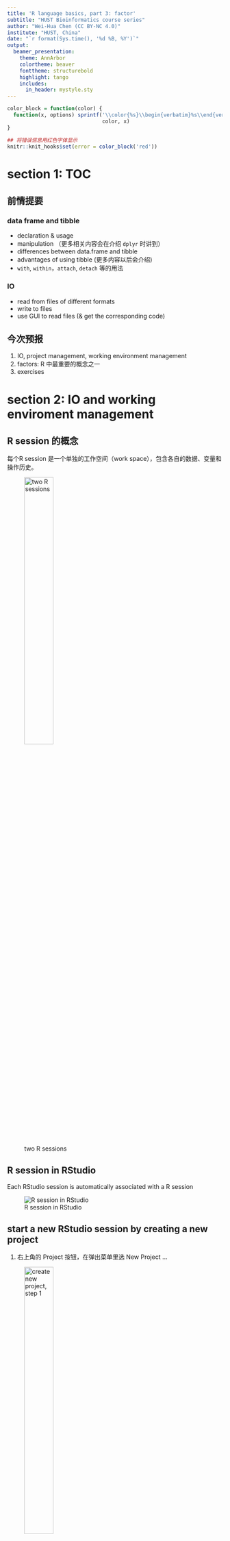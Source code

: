 ```yaml
---
title: 'R language basics, part 3: factor'
subtitle: "HUST Bioinformatics course series"
author: "Wei-Hua Chen (CC BY-NC 4.0)"
institute: "HUST, China"
date: "`r format(Sys.time(), '%d %B, %Y')`"
output: 
  beamer_presentation:
    theme: AnnArbor
    colortheme: beaver
    fonttheme: structurebold
    highlight: tango
    includes:
      in_header: mystyle.sty
---
```


```r
color_block = function(color) {
  function(x, options) sprintf('\\color{%s}\\begin{verbatim}%s\\end{verbatim}',
                               color, x)
}

## 将错误信息用红色字体显示
knitr::knit_hooks$set(error = color_block('red'))
```

# section 1: TOC

## 前情提要

### data frame and tibble

-   declaration & usage
-   manipulation （更多相关内容会在介绍 `dplyr` 时讲到）
-   differences between data.frame and tibble
-   advantages of using tibble (更多内容以后会介绍)
-   `with`, `within`，`attach`, `detach` 等的用法

### IO

-   read from files of different formats
-   write to files
-   use GUI to read files (& get the corresponding code)

## 今次预报

1.  IO, project management, working environment management
2.  factors: R 中最重要的概念之一
3.  exercises

# section 2: IO and working enviroment management

## R session 的概念

每个R session 是一个单独的工作空间（work space），包含各自的数据、变量和操作历史。

![two R sessions](images/talk04/r_sessions.png){height="40%"}

## R session in RStudio

Each RStudio session is automatically associated with a R session

![R session in RStudio](images/talk04/r_session_in_rstudio.png){heigh="40%"}

## start a new RStudio session by creating a new project

1.  右上角的 Project 按钮，在弹出菜单里选 New Project …

![create new project, step 1](images/talk04/rstudio_create_new_project.png){height="40%"}

## create a new project, cont.

2.  Select: New directory -\> New Project in the popup window

![create new project, step 2](images/talk04/rstudio_create_project_2.png){height="40%"}

## create a new project, cont.

3.  Enter a new directory name, choose its mother directory ...

![create new project, step 3](images/talk04/rstudio_create_new_project_3.png){height="40%"}

## 现场演示

演示\~\~

## working space

当前工作空间，包括所有已装入的数据、包和自制函数

可通过以下代码管理变量

\FontSmall

```r
ls();  ## 显示当前环境下所有变量
rm( x ); ## 删除一个变量
ls(); 

##rm(list=ls()); ## 删除当前环境下所有变量！！！ 
```

## variables in working space in RStudio

在RStudio右上角的"Environment"窗口显示了所有当前工作间的变量

![RStudio enviroment window](images/talk04/rstudio_enviroment_window.png){height="40%"}

## save and restore work space

\FontSmall

```r
## -- save all loaded variables into an external .RData file
save.image( file = "prj_r_for_bioinformatics_aug3_2019.RData" );

## -- restore ( load ) saved work space 
load( file = "prj_r_for_bioinformatics_aug3_2019.RData" );
```

\FontNormal

### Notes

-   existing variables will be kept, however, those will the same names will be replaced by loaded variables
-   please consider using `rm( list=ls() )` to remove all existing variables to have a clean start
-   you may need to reload all the packages

## save selected variables

Sometimes you need to transfer processed data to a collaborator ...

\FontSmall

```r
## save selected variables to external 
save(city, country, file="1.RData"); ## you can specify directory name

## --
load( "1.RData" );
```

\FontNormal

## close and (re)open a project

close a project is easy:

![Two ways of closing a project](images/talk04/Rstudio_close_a_project.png){height="40%"}

however ...

## 退出 projects 时的一些选项 （RStudio）

![Project options](images/talk04/rstudio_project_options.png){height="30%"}

### notes

-   退出时保存
-   打开时装入
-   但数据较大时，装入时间可能过长 ...

## open a project

![Open a project](images/talk04/rstudio_open_a_project.png){height="40%"}

演示项目的不同打开姿式（1-5）。

## 练习

-   创建一个项目
-   定义一些变量
-   从外部文件装入一些数据
-   保存workspace到 <file_name>.RData
-   退出 project
-   重新打开 project 并恢复 workspace

# section 3: factors

## 什么是factors？

Factor is a data structure used for fields that takes only predefined, finite number of values (categorical data).

### `factor` 的作用

-   限制输入范围
-   有意义的排序
-   作图
-   其它
-   `factor` 造成的不便

## 1. `factor` 用于限制输入范围

Factor 用于限制某个字段（列），只允许其接受某些值

\FontSmall

```r
x <- c("single", "married", "married", "single");
str(x);
```

```r
## create factor as it is ... 
x <- as.factor(x);

## please note the change in the displayed values ... 
str(x);
```

```r
## create factor from scratch ... 
x <- factor( c( "single", "married", "married", "single" ) );
str(x);
```

\FontNormal

** 注意 **：用 `as.factor` 创建 factor 时，得到的 levels 按`字母表`排列；


## 输入不允许的值时，会产生`NA`

\FontSmall

```r
str(x);
x[ length(x) + 1 ] <- "widowed";
```

```r
x;
```


## 使用 `levels()` 函数调整 `factor` 的内容

\FontSmall

```r
levels(x) <- c(levels(x), "widowed");
x[ length(x) + 1 ] <- "widowed";
str(x);
```

**注意**：用 `levels( y )` 方式指定 levels 时，则按照指定的顺序；

## `levels`的顺序决定了排序的顺序

\FontSmall

```r
##
y <-  as.factor( c( "single", "married", "married", "single" ) );
levels(y);
sort(y);

## 
y2 <- y;
levels(y2) <- c("single", "married", "widowed");
sort(y2);
```

## 2. 用`factor`做有意义的排序

### 无意义的排序

\FontSmall

```r
## Month
x1 <- c("Dec", "Apr", "Jan", "Mar");
sort(x1);

```

### 有意义的排序

\FontSmall

```r

month_levels <- c(
  "Jan", "Feb", "Mar", "Apr", "May", "Jun", 
  "Jul", "Aug", "Sep", "Oct", "Nov", "Dec"
)

y1 <- factor(x1, levels = month_levels)
sort(y1);
```

## 3. `factor` 用于作图（真正精髓）

举例：对一项调查结果进行统计并作图

`是否增加更多作业`？？？

\FontSmall

```r
## 同学们的回答：
( responses <- factor( c("Agree", "Agree", "Strongly Agree", "Disagree", 
                         "Disagree", "Agree") ) );

## -- plot the results --
library(ggplot2);
barplot <-
  ggplot( data = data.frame( res = responses ), aes( x = res )) +
  geom_bar();
```

## 作图结果

```r
barplot;
```

\FontNormal

默认情况下， factor 按字母表排序： Agree -\> Disagree -\> Strong Agree 。ggplot2 也会按factor的排序作图

## 调整 `factor` 使统计结果更合理

\FontSmall

```r
res <- data.frame( res=responses );
## -- 按照同意程度从强->弱 排序
res$res <- factor( res$res, levels = c( "Strongly Agree", "Agree",  "Disagree" ), ordered = T );
str(res);

plot2 <- 
  ggplot( data = res, aes( x = res )) +
  geom_bar() +
  xlab( "Response" ) + ylab("Count");
```

## 调整结果

\FontSmall

```r
plot2;
```

## ordered factor

通过 ordered 参数，让用户知道 factors 是经过精心排序的

\FontSmall

```r
( responses <- factor( c("Agree", "Agree", "Strongly Agree", "Disagree", "Disagree", "Agree"), 
                       levels = c( "Disagree", "Agree", "Strongly Agree"), ordered = T ) );
is.ordered( responses );
```

## 4. `factor` 的其它应用

### 通过 `factor` 改变 值

使用 `dplyr` 包的 `recode()`函数改变 value

\FontSmall

```r
( x <- factor( c( "alpha", "beta", "gamma", "theta", "beta", "alpha" ) ) );

## --
library( dplyr );
x <- recode( x, "alpha" = "one", "beta" = "two" );
str(x);
```


## use `factor` to clean data

\FontSmall

```r
library(forcats); ## just to make sure the codes will run smoothly ... 

## 假设我有一组性别数据，其写法非常不规整；
gender <- c("f", "m ", "male ","male", "female", "FEMALE", "Male", "f", "m");

## 要求：都改为 Female, Male
gender <- as_factor( gender );
fct_count( gender );

gender <- fct_collapse(
  gender,
  Female = c("f", "female", "FEMALE"),
  Male   = c("m ", "m", "male ", "male", "Male")
)
```

## 调整的结果

\FontSmall

```r
fct_count(gender);
```

## or use `fct_relabel`

\FontSmall

```r
gender <- c("f", "m ", "male ","male", "female", "FEMALE", "Male", "f", "m")
gender <- as_factor(gender)
gender <- fct_relabel(gender, ~ ifelse(tolower(substring(., 1, 1)) == "f", "Female", "Male"))

fct_count(gender)
```

## 5. `factor` 造成的不便

先读取一个文件，注意 `stringsAsFactors` 参数（默认为 `F`）；

\FontSmall

```r
mouse.genes <- read.delim( file = "data/talk04/mouse_genes_biomart_sep2018.txt", 
                           sep = "\t", header = T, stringsAsFactors = T );

str(mouse.genes);
```

## 从`mouse.genes` 中取部分数据

\FontSmall

```r
mouse.chr_10_12 <- subset( mouse.genes,  Chromosome.scaffold.name %in% c( "10", "11", "12" ) );
## plot length distribution --

boxplot( Transcript.length..including.UTRs.and.CDS. ~ Chromosome.scaffold.name, 
         data = mouse.chr_10_12, las = 2 );
```

\FontNormal

**问题！！**：`subset()` 无法去除不用的 factors ...

## 如何去除不用的 levels？

使用 `droplevels` 函数；

\FontSmall

```r
mouse.chr_10_12$Chromosome.scaffold.name <- 
  droplevels( mouse.chr_10_12$Chromosome.scaffold.name );
levels( mouse.chr_10_12$Chromosome.scaffold.name );

## 再次 plot ... 
boxplot( Transcript.length..including.UTRs.and.CDS. ~ Chromosome.scaffold.name, 
         data = mouse.chr_10_12, las = 2 );
```

## 也可以使用 tibble , 完全不用担心 factor 的问题 ...

\FontSmall

```r
library( readr );
mouse.tibble <- read_delim( file = "data/talk04/mouse_genes_biomart_sep2018.txt", 
                            delim = "\t", quote = "" )

mouse.tibble.chr10_12 <- 
  mouse.tibble %>% filter( `Chromosome/scaffold name` %in%  c( "10", "11", "12" ) );

plot3 <- 
  ggplot( data = mouse.tibble.chr10_12, 
        aes( x = `Chromosome/scaffold name`, 
             y = `Transcript length (including UTRs and CDS)` ) ) +
  geom_boxplot() + 
  coord_flip() + 
  ylim( 0, 2500 ) ;
```

## 另一种不显示 `outlier` 的方法（更科学）

\FontSmall

```r
p1 <- 
  ggplot( data = mouse.tibble.chr10_12, 
        aes( x = `Chromosome/scaffold name`, 
             y = `Transcript length (including UTRs and CDS)` ) ) +
  geom_boxplot() +
  coord_flip(ylim = c(0, 5000), clip = "on");
```

## 用 tibble 解决 factor 的问题 , cont.

```r
plot3;
```

## 按基因长度 中值 从 大 -\> 小 排序

\FontSmall

```r
plot4 <- 
  ggplot( data = mouse.tibble.chr10_12, 
        aes( x = reorder( `Chromosome/scaffold name`, 
                          `Transcript length (including UTRs and CDS)`, 
                          median ), 
             y = `Transcript length (including UTRs and CDS)` ) ) +
  geom_boxplot() + 
  coord_flip(ylim = c(0, 5000), clip = "on")
```

\FontNormal

`reorder( vector_with_factor, numeric_value , FUN = mean  )` 的用法

## 按基因长度 中值 从 大 -\> 小 排序， cont.

\FontSmall

```r
plot4;
```

\FontNormal

** 注意 ** `` reorder( `Chromosome/scaffold name`, - `Transcript length (including UTRs and CDS)`, median ) `` 的作用

## use `forcats::fct_reorder` to reorder factors

\FontSmall

```r
  ggplot( data = mouse.tibble.chr10_12,
        aes( x = fct_reorder( `Chromosome/scaffold name`, 
                          `Transcript length (including UTRs and CDS)`, 
                          median ), 
             y = `Transcript length (including UTRs and CDS)` ) ) +
  geom_boxplot() + 
  coord_flip(ylim = c(0, 5000), clip = "on");
```

# section 4: 练习 & 作业

## 小结

### 今次提要

-   IO, project management, working environment management
-   factor ：R 另一个超级**重要**的概念
    -   定义
    -   操作
    -   使用
-   基础和进阶绘图（配合 factor 讲解）

### 下次预告

-   data-wrangler: `dplyr`

### important

-   all codes are available at Github: <https://github.com/evolgeniusteam/R-for-bioinformatics>

## 练习 & 作业

-   `Exercises and homework` 目录下 `talk04-homework.Rmd` 文件；

-   完成时间：见钉群的要求
